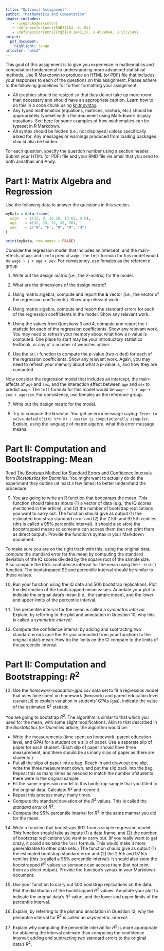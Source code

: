```yaml
---
title: "Optional Assignment"
author: "Mathematics and Computation"
header-includes:
   - \usepackage{xcolor}
   - \definecolor{umn}{RGB}{153, 0, 85}
   - \definecolor{umn2}{rgb}{0.1843137, 0.4509804, 0.5372549}
output: 
  pdf_document:
    highlight: tango
urlcolor: "umn2"
---
```


This goal of this assignment is to give you experience in mathematics and computation fundamental to understanding more advanced statistical methods. Use R Markdown to produce an HTML (or PDF) file that includes your responses to each of the questions on this assignment. Please adhere to the following guidelines for further formatting your assignment: 

- All graphics should be resized so that they do not take up more room than necessary and should have an appropriate caption. Learn how to do this in a code chunk using [knitr syntax](http://yihui.name/knitr/).
- Any typed mathematics (equations, matrices, vectors, etc.) should be appropriately typeset within the document using Markdown's display equations. See [here](http://www.calvin.edu/~rpruim/courses/m343/F12/RStudio/LatexExamples.html) for some examples of how mathematics can be typeset in R Markdown.
- All syntax should be hidden (i.e., not displayed) unless specifically asked for. Any messages or warnings produced from loading packages should also be hidden.

For each question, specify the question number using a section header. Submit your HTML (or PDF) file and your RMD file via email that you send to both Jonathan and Andy.

\rule{0.5\linewidth}{\linethickness}  


# Part I: Matrix Algebra and Regression

Use the following data to answer the questions in this section.

```r
myData = data.frame(
  wage   = c(12, 8, 16.26, 13.65, 8.5),
  age    = c(32, 33, 32, 33, 26),	
  sex    = c("M", "F", "M", "M", "M")
)

print(myData, row.names = FALSE) 
```

Consider the regression model that includes an intercept, and the main-effects of `age` and `sex` to predict `wage`. The `lm()` formula for this model would be `wage ~ 1 + age + sex`. For consistency, use females as the reference group.

1. Write out the design matrix (i.e., the $X$-matrix) for the model.

2. What are the dimensions of the design matrix?

3. Using matrix algebra, compute and report the **b** vector (i.e., the vector of the regression coefficients). Show any relevant work.

4. Using matrix algebra, compute and report the standard errors for each of the regression coefficients in the model. Show any relevant work.

5. Using the values from Questions 3 and 4, compute and report the _t_-statistic for each of the regression coefficients. Show any relevant work. You may need to refresh your memory about what how a _t_-value is computed. One place to start may be your introductory statistics textbook, or any of a number of websites online.

6. Use the `pt()` function to compute the _p_-value (two-sided) for each of the regression coefficients. Show any relevant work. Again, you may need to refresh your memory about what a _p_-value is, and how they are computed.

Now consider the regression model that includes an intercept, the main-effects of `age` and `sex`, and the interaction effect between `age` and `sex` to predict `wage`. The `lm()` formula for this model would be `wage ~ 1 + age + sex + age:sex`. For consistency, use females as the reference group.

7. Write out the design matrix for the model.

8. Try to compute the **b** vector. You get an error message saying: `Error in solve.default(t(X) %*% X) : system is computationally singular`. Explain, using the language of matrix algebra, what this error message means.


# Part II: Computation and Bootstrapping: Mean

Read [The Bootsrap Method for Standard Errors and Confidence Intervals](http://www.dummies.com/education/science/biology/the-bootstrap-method-for-standard-errors-and-confidence-intervals/) form *Biostatistics for Dummies*. You might want to actually do do the experiment they outline (at least a few times) to better understand the procedure. 

9. You are going to write an R function that bootstraps the mean. This function should take as inputs (1) a vector of data (e.g., the IQ scores mentioned in the article), and (2) the number of bootstrap replications you want to carry out. The function should give as output (1) the estimated bootstrap standard error and (2) the 2.5th and 97.5th centiles (this is called a 95\% percentile interval). It should also store the bootstrapped means so someone can access them (but not print them as direct output). Provide the function's syntax in your Markdown document.


To make sure you are on the right track with this, using the original data, compute the standard error for the mean by computing the standard deviation of the IQ scores divided by the square root of the sample size. Also compute the 95% confidence interval for the mean using the `t.test()` function. The bootstrapped SE and percentile interval should be similar to these values.

10. Run your function using the IQ data and 500 bootstrap replications. Plot the distribution of the bootstrapped mean values. Annotate your plot to indicate the orignal data's mean (i.e., the sample mean), and the lower and upper limits of the percentile interval. 

11. The percentile interval for the mean is called a *symmetric interval*. Explain, by referring to the plot and annotation in Question 10, why this is called a *symmetric interval*.

12. Compute the confidence interval by adding and subtracting two standard errors (use the SE you computed from your function) to the original data's mean. How do the limits on the CI  compare to the limits of the percentile interval.



# Part II: Computation and Bootstrapping: $R^2$

13. Use the *homework-education-gpa.csv* data set to fit a regression model that uses time spent on homework (`homework`) and parent education level (`parentEd`) to explain variation in students' GPAs (`gpa`). Indicate the value of the estimated $R^2$ statistic.

You are going to bootstrap $R^2$. The algorithm is simlar to that which you used for the mean, with some slight modifications. Akin to that described in the *Biostatistics for Dummies* article, the algorithm would be:

- Write the measurements (time spent on homework, parent education level, and GPA) for a student on a slip of paper. Use a separate slip of paper for each student. (Each slip of paper should have three measurement, and there should be as many slips of paper as there are students.)
- Put all the slips of paper into a bag. Reach in and draw out one slip, write the three measurement down, and put the slip back into the bag. Repeat this as many times as needed to match the number ofstudents there were in the original sample.
- Fit the same regression model to this bootstrap sample that you fitted to the original data. Calculate $R^2$ and record it.
- Repeat this process many, many times.
- Compute the standard deviation of the $R^2$ values. This is called the *standard error* of $R^2$.
- Compute the 95\% percentile interval for $R^2$ in the same manner you did for the mean.


14. Write a function that bootstraps $R$2$ from a simple regression model. This function should take as inputs (1) a data frame, and (2) the number of bootstrap replications you want to carry out. (If you really want to get crazy, it could also take the `lm()` formula. This would make it more generalizable to other data sets.) The function should give as output (1) the estimated bootstrap standard error and (2) the 2.5th and 97.5th centiles (this is called a 95\% percentile interval). It should also store the bootstrapped $R^2$ values so someone can access them (but not print them as direct output). Provide the function's syntax in your Markdown document.

15. Use your function to carry out 500 bootstrap replications on the data. Plot the distribution of the bootstrapped $R^2$ values. Annotate your plot to indicate the orignal data's $R^2$ value, and the lower and upper limits of the percentile interval. 

16. Explain, by referring to the plot and annotation in Question 12, why the percentile interval for $R^2$ is called an *asymmetric interval*. 

17. Explain why computing the percentile interval for $R^2$ is more appropriate for obtaining the interval estimate than computing the confidence interval; adding and subtracting two standard errors to the original data's $R^2$. 

